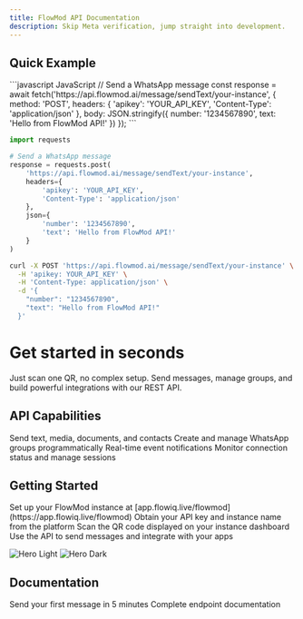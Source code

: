 ```yaml
---
title: FlowMod API Documentation
description: Skip Meta verification, jump straight into development.
---
```


## Quick Example

<CodeGroup>
```javascript JavaScript
// Send a WhatsApp message
const response = await fetch('https://api.flowmod.ai/message/sendText/your-instance', {
  method: 'POST',
  headers: {
    'apikey': 'YOUR_API_KEY',
    'Content-Type': 'application/json'
  },
  body: JSON.stringify({
    number: '1234567890',
    text: 'Hello from FlowMod API!'
  })
});
```

```python Python
import requests

# Send a WhatsApp message
response = requests.post(
    'https://api.flowmod.ai/message/sendText/your-instance',
    headers={
        'apikey': 'YOUR_API_KEY',
        'Content-Type': 'application/json'
    },
    json={
        'number': '1234567890',
        'text': 'Hello from FlowMod API!'
    }
)
```

```bash cURL
curl -X POST 'https://api.flowmod.ai/message/sendText/your-instance' \
  -H 'apikey: YOUR_API_KEY' \
  -H 'Content-Type: application/json' \
  -d '{
    "number": "1234567890",
    "text": "Hello from FlowMod API!"
  }'
```
</CodeGroup>

# Get started in seconds

Just scan one QR, no complex setup. Send messages, manage groups, and build powerful integrations with our REST API.

## API Capabilities

<CardGroup cols={2}>
  <Card title="Messaging" icon="message" iconType="duotone">
    Send text, media, documents, and contacts
  </Card>
  <Card title="Groups" icon="users" iconType="duotone">
    Create and manage WhatsApp groups programmatically
  </Card>
  <Card title="Webhooks" icon="webhook" iconType="duotone">
    Real-time event notifications
  </Card>
  <Card title="Instance Management" icon="server" iconType="duotone">
    Monitor connection status and manage sessions
  </Card>
</CardGroup>

## Getting Started

<Steps>
  <Step title="Get Your Instance">
    Set up your FlowMod instance at [app.flowiq.live/flowmod](https://app.flowiq.live/flowmod)
  </Step>
  <Step title="Get API Credentials">
    Obtain your API key and instance name from the platform
  </Step>
  <Step title="Connect WhatsApp">
    Scan the QR code displayed on your instance dashboard
  </Step>
  <Step title="Start Coding">
    Use the API to send messages and integrate with your apps
  </Step>
</Steps>

<img
  className="block dark:hidden"
  src="/images/hero-test.png"
  alt="Hero Light"
/>
<img
  className="hidden dark:block"
  src="/images/hero-test.png"
  alt="Hero Dark"
/>

## Documentation

<CardGroup cols={2}>
  <Card
    title="Quick Start"
    icon="play"
    href="/quickstart"
  >
    Send your first message in 5 minutes
  </Card>
  <Card
    title="API Reference"
    icon="book"
    href="/api-reference/introduction"
  >
    Complete endpoint documentation
  </Card>
</CardGroup>
